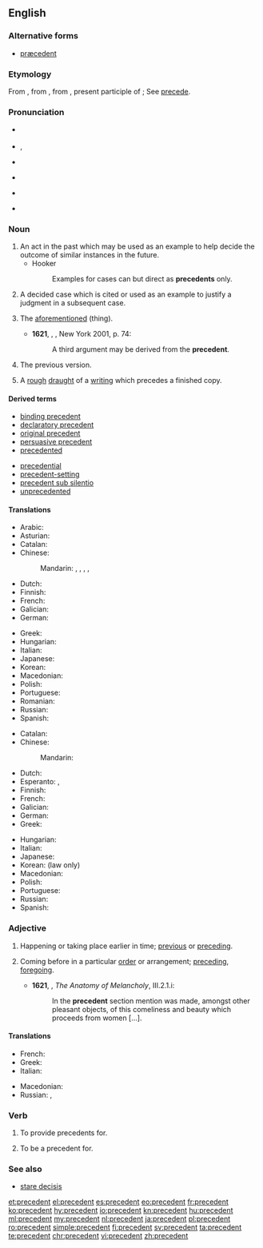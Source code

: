 ==English==
{{wikipedia}}

===Alternative forms===
* [[præcedent]] {{qualifier|archaic}}

===Etymology===
From {{etyl|enm|en}}, from {{etyl|fro|en}}, from {{etyl|la|en}} {{term|praecēdēns|lang=la}}, present participle of {{term|praecedo|praecēdere|lang=la|to precede}}; See [[precede]].

===Pronunciation===
* {{a|UK|adjective}} {{IPA|/pɹᵻˈsiː.dənt/|lang=en}}
* {{a|UK|noun}} {{enPR|prĕ'sĭ-dənt}}, {{IPA|/ˈpɹɛ.sᵻ.dənt/|lang=en}}
* {{a|US|adjective}} {{IPA|/pɹiˈsidn̩t/|lang=en}}
* {{a|US|noun}} {{IPA|/ˈpɹɛsədn̩t/|lang=en}}
* {{audio|en-us-precedent.ogg|Audio (US)|lang=en}}
* {{a|Aus|noun}} {{IPA|/ˈpɹi.sɪ.dənt/|lang=en}} {{rfp|lang=en|check the Australian pronunciation; I transcribed it from actual speech. -sche.}}

===Noun===
{{en-noun}}

# An act in the past which may be used as an example to help decide the outcome of similar instances in the future.
#* Hooker
#*: Examples for cases can but direct as '''precedents''' only.
# {{context|legal|lang=en}} A decided case which is cited or used as an example to justify a judgment in a subsequent case.
# {{context|obsolete|with definite article|lang=en}} The [[aforementioned]] (thing).
#* '''1621''', {{w|Robert Burton}}, ''{{w|The Anatomy of Melancholy}}'', New York 2001, p. 74:
#*: A third argument may be derived from the '''precedent'''.
# The previous version.
# {{context|obsolete|lang=en}} A [[rough]] [[draught]] of a [[writing]] which precedes a finished copy.
#: {{rfquotek|Shakespeare}}

====Derived terms====
{{rel-top|terms derived from precedent ''(noun)''}}
* [[binding precedent]]
* [[declaratory precedent]]
* [[original precedent]]
* [[persuasive precedent]]
* [[precedented]]
{{rel-mid}}
* [[precedential]]
* [[precedent-setting]]
* [[precedent sub silentio]]
* [[unprecedented]]
{{rel-bottom}}

====Translations====
{{trans-top|past act used as example}}
* Arabic: {{t|ar|سابقة|f|tr=sābiqa|sc=Arab}}
* Asturian: {{t|ast|precedente|m}}
* Catalan: {{t|ca|precedent|m}}
* Chinese:
*: Mandarin: {{t|cmn|實例|sc=Hani}}, {{t+|cmn|实例|tr=shílì|sc=Hani}}, {{t+|cmn|範例|sc=Hani}}, {{t+|cmn|范例|tr=fànlì|sc=Hani}}, {{t+|cmn|事例|tr=shìlì|sc=Hani}}
* Dutch: {{t+|nl|precedent}}
* Finnish: {{t+|fi|ennakkotapaus}}
* French: {{t+|fr|précédent}}
* Galician: {{t|gl|precedente|m}}
* German: {{t|de|Präzedens|n}}
{{trans-mid}}
* Greek: {{t+|el|προηγούμενο|n}}
* Hungarian: {{t+|hu|precedens}}
* Italian: {{t+|it|precedente|m}}
* Japanese: {{t|ja|先例|tr=senrei}}
* Korean: {{t+|ko|사례|tr=sarye|sc=Hang}}
* Macedonian: {{t|mk|преседа́н|m}}
* Polish: {{t|pl|precedens|m}}
* Portuguese: {{t+|pt|precedente|m}}
* Romanian: {{t+|ro|precedent}}
* Russian: {{t+|ru|прецеде́нт|m}}
* Spanish: {{t+|es|precedente|m}}
{{trans-bottom}}

{{trans-top|prior judgment in law}}
* Catalan: {{t|ca|precedent|m}}
* Chinese:
*: Mandarin: {{t+|cmn|判例|tr=pànlì|sc=Hani}}
* Dutch: {{t|nl|jurisprudentie}}
* Esperanto: {{t|eo|precedento}}, {{t|eo|precedenco}}
* Finnish: {{t+|fi|ennakkotapaus}}
* French: {{t+|fr|jurisprudence}}
* Galician: {{t|gl|precedente|m}}
* German: {{t+|de|Präzedenzfall|m}}
* Greek: {{t+|el|δεδικασμένο|n}}
{{trans-mid}}
* Hungarian: {{t+|hu|precedens}}
* Italian: {{t+|it|precedente|m}}
* Japanese: {{t+|ja|判例|tr=hanrei}}
* Korean: {{t+|ko|판례|tr=pallye|sc=Hang}} (law only)
* Macedonian: {{t|mk|преседа́н|m}}
* Polish: {{t|pl|precedens|m}}
* Portuguese: {{t+|pt|precedente|m}}
* Russian: {{t+|ru|прецеде́нт|m}}
* Spanish: {{t+|es|precedente|m}}
{{trans-bottom}}

===Adjective===
{{en-adj|-}}

# Happening or taking place earlier in time; [[previous]] or [[preceding]]. {{defdate|from 14th c.}}
# {{cx|now|_|rare|lang=en}} Coming before in a particular [[order]] or arrangement; [[preceding]], [[foregoing]]. {{defdate|from 15th c.}}
#* '''1621''', {{w|Robert Burton}}, ''The Anatomy of Melancholy'', III.2.1.i:
#*: In the '''precedent''' section mention was made, amongst other pleasant objects, of this comeliness and beauty which proceeds from women […].

====Translations====
{{trans-top|earlier in time}}
* French: {{t+|fr|précédent}}
* Greek: {{t+|el|προηγούμενος}}
* Italian: {{t+|it|precedente}}
{{trans-mid}}
* Macedonian: {{t|mk|пре́тходен}}
* Russian: {{t+|ru|предше́ствующий}}, {{t+|ru|предыду́щий}}
{{trans-bottom}}

===Verb===
{{en-verb}}

# {{context|transitive|legal|lang=en}} To provide precedents for.
# {{context|transitive|legal|lang=en}} To be a precedent for.

===See also===
* [[stare decisis]]

[[et:precedent]]
[[el:precedent]]
[[es:precedent]]
[[eo:precedent]]
[[fr:precedent]]
[[ko:precedent]]
[[hy:precedent]]
[[io:precedent]]
[[kn:precedent]]
[[hu:precedent]]
[[ml:precedent]]
[[my:precedent]]
[[nl:precedent]]
[[ja:precedent]]
[[pl:precedent]]
[[ro:precedent]]
[[simple:precedent]]
[[fi:precedent]]
[[sv:precedent]]
[[ta:precedent]]
[[te:precedent]]
[[chr:precedent]]
[[vi:precedent]]
[[zh:precedent]]